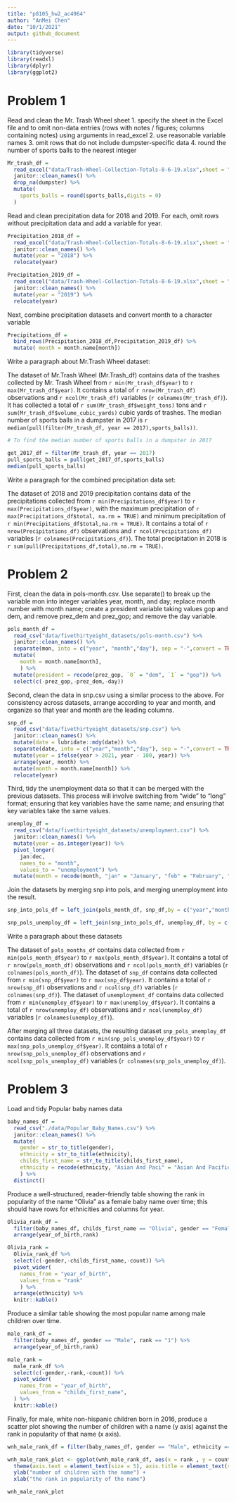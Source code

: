 ```yaml
---
title: "p8105_hw2_ac4964"
author: "AnMei Chen"
date: "10/1/2021"
output: github_document
---
```


```r
library(tidyverse)
library(readxl)
library(dplyr)
library(ggplot2)

```

# Problem 1

Read and clean the Mr. Trash Wheel sheet
1. specify the sheet in the Excel file and to omit non-data entries (rows with notes / figures; columns containing notes) using arguments in read_excel
2. use reasonable variable names
3. omit rows that do not include dumpster-specific data
4. round the number of sports balls to the nearest integer

```r
Mr_trash_df = 
  read_excel("data/Trash-Wheel-Collection-Totals-8-6-19.xlsx",sheet = "Mr. Trash Wheel", range = "A2:N406") %>% 
  janitor::clean_names() %>% 
  drop_na(dumpster) %>% 
  mutate(
    sports_balls = round(sports_balls,digits = 0)
  )

```


Read and clean precipitation data for 2018 and 2019. For each, omit rows without precipitation data and add a variable for year. 

```r
Precipitation_2018_df = 
  read_excel("data/Trash-Wheel-Collection-Totals-8-6-19.xlsx",sheet = "2018 Precipitation", range = "A2:B14") %>% 
  janitor::clean_names() %>% 
  mutate(year = "2018") %>% 
  relocate(year)

Precipitation_2019_df = 
  read_excel("data/Trash-Wheel-Collection-Totals-8-6-19.xlsx",sheet = "2019 Precipitation", range = "A2:B14") %>% 
  janitor::clean_names() %>% 
  mutate(year = "2019") %>% 
  relocate(year)
```


Next, combine precipitation datasets and convert month to a character variable 

```r
Precipitations_df = 
  bind_rows(Precipitation_2018_df,Precipitation_2019_df) %>% 
  mutate( month = month.name[month])
```



Write a paragraph about Mr.Trash Wheel dataset:


The dataset of Mr.Trash Wheel (Mr.Trash_df) contains data of the trashes collected by Mr. Trash Wheel from `r min(Mr_trash_df$year)` to `r max(Mr_trash_df$year)`. It contains a total of `r nrow(Mr_trash_df)` observations and `r ncol(Mr_trash_df)` variables (`r colnames(Mr_trash_df)`). It has collected a total of `r sum(Mr_trash_df$weight_tons)` tons and `r sum(Mr_trash_df$volume_cubic_yards)` cubic yards of trashes. The median number of sports balls in a dumpster in 2017 is `r median(pull(filter(Mr_trash_df, year == 2017),sports_balls))`.

```r
# To find the median number of sports balls in a dumpster in 2017

get_2017_df = filter(Mr_trash_df, year == 2017)
pull_sports_balls = pull(get_2017_df,sports_balls)
median(pull_sports_balls)
```

Write a paragraph for the combined precipitation data set:

The dataset of 2018 and 2019 precipitation contains data of the precipitations collected from `r min(Precipitations_df$year)` to `r max(Precipitations_df$year)`, with the maximum precipitation of `r max(Precipitations_df$total, na.rm = TRUE)` and minimum precipitation of `r min(Precipitations_df$total,na.rm = TRUE)`. It contains a total of `r nrow(Precipitations_df)` observations and `r ncol(Precipitations_df)` variables (`r colnames(Precipitations_df)`). The total precipitation in 2018 is `r sum(pull(Precipitations_df,total),na.rm = TRUE)`.



# Problem 2

First, clean the data in pols-month.csv. Use separate() to break up the variable mon into integer variables year, month, and day; replace month number with month name; create a president variable taking values gop and dem, and remove prez_dem and prez_gop; and remove the day variable.

```r
pols_month_df = 
  read_csv("data/fivethirtyeight_datasets/pols-month.csv") %>% 
  janitor::clean_names() %>% 
  separate(mon, into = c("year", "month","day"), sep = "-",convert = TRUE) %>% 
  mutate( 
    month = month.name[month],
    ) %>% 
  mutate(president = recode(prez_gop, `0` = "dem", `1` = "gop")) %>% 
  select(c(-prez_gop,-prez_dem,-day))
```


Second, clean the data in snp.csv using a similar process to the above. For consistency across datasets, arrange according to year and month, and organize so that year and month are the leading columns.

```r
snp_df = 
  read_csv("data/fivethirtyeight_datasets/snp.csv") %>% 
  janitor::clean_names() %>% 
  mutate(date = lubridate::mdy(date)) %>% 
  separate(date, into = c("year","month","day"), sep = "-",convert = TRUE) %>% 
  mutate(year = ifelse(year > 2021, year - 100, year)) %>% 
  arrange(year, month) %>%
  mutate(month = month.name[month]) %>% 
  relocate(year)  

```


Third, tidy the unemployment data so that it can be merged with the previous datasets. This process will involve switching from “wide” to “long” format; ensuring that key variables have the same name; and ensuring that key variables take the same values.

```r
unemploy_df = 
  read_csv("data/fivethirtyeight_datasets/unemployment.csv") %>% 
  janitor::clean_names() %>%
  mutate(year = as.integer(year)) %>% 
  pivot_longer(
    jan:dec,
    names_to = "month",
    values_to = "unemployment") %>% 
  mutate(month = recode(month, "jan" = "January", "feb" = "February", "mar" = "March", "apr" = "April", "may" = "May", "jun" = "June", "jul" = "July", "aug" = "August", "sep" = "September", "oct" = "October", "nov" = "November", "dec" = "December"))


```


Join the datasets by merging snp into pols, and merging unemployment into the result.

```r
snp_into_pols_df = left_join(pols_month_df, snp_df,by = c("year","month")) 

snp_pols_unemploy_df = left_join(snp_into_pols_df, unemploy_df, by = c("year","month"))

```

Write a paragraph about these datasets

The dataset of `pols_months_df` contains data collected from `r min(pols_month_df$year)` to `r max(pols_month_df$year)`. It contains a total of `r nrow(pols_month_df)` observations and `r ncol(pols_month_df)` variables (`r colnames(pols_month_df)`). The dataset of `snp_df` contains data collected from `r min(snp_df$year)` to `r max(snp_df$year)`. It contains a total of `r nrow(snp_df)` observations and `r ncol(snp_df)` variables (`r colnames(snp_df)`). The dataset of `unemployment_df` contains data collected from `r min(unemploy_df$year)` to `r max(unemploy_df$year)`. It contains a total of `r nrow(unemploy_df)` observations and `r ncol(unemploy_df)` variables (`r colnames(unemploy_df)`). 

After merging all three datasets, the resulting dataset `snp_pols_unemploy_df` contains data collected from `r min(snp_pols_unemploy_df$year)` to `r max(snp_pols_unemploy_df$year)`. It contains a total of `r nrow(snp_pols_unemploy_df)` observations and `r ncol(snp_pols_unemploy_df)` variables (`r colnames(snp_pols_unemploy_df)`). 


# Problem 3

Load and tidy Popular baby names data

```r
baby_names_df =
  read_csv("./data/Popular_Baby_Names.csv") %>% 
  janitor::clean_names() %>% 
  mutate(
    gender = str_to_title(gender),
    ethnicity = str_to_title(ethnicity),
    childs_first_name = str_to_title(childs_first_name),
    ethnicity = recode(ethnicity, "Asian And Paci" = "Asian And Pacific Islander", "Black Non Hisp" = "Black Non Hispanic", "White Non Hisp" = "White Non Hispanic")
    ) %>% 
  distinct()
```

Produce a well-structured, reader-friendly table showing the rank in popularity of the name “Olivia” as a female baby name over time; this should have rows for ethnicities and columns for year.

```r
Olivia_rank_df = 
  filter(baby_names_df, childs_first_name == "Olivia", gender == "Female") %>% 
  arrange(year_of_birth,rank)

Olivia_rank = 
  Olivia_rank_df %>% 
  select(c(-gender,-childs_first_name,-count)) %>% 
  pivot_wider(
    names_from = "year_of_birth",
    values_from = "rank"
    ) %>% 
  arrange(ethnicity) %>% 
  knitr::kable() 

```


Produce a similar table showing the most popular name among male children over time.

```r
male_rank_df = 
  filter(baby_names_df, gender == "Male", rank == "1") %>%
  arrange(year_of_birth,rank)

male_rank = 
  male_rank_df %>% 
  select(c(-gender,-rank,-count)) %>% 
  pivot_wider(
    names_from = "year_of_birth",
    values_from = "childs_first_name",
  ) %>% 
  knitr::kable() 
```


Finally, for male, white non-hispanic children born in 2016, produce a scatter plot showing the number of children with a name (y axis) against the rank in popularity of that name (x axis).


```r

wnh_male_rank_df = filter(baby_names_df, gender == "Male", ethnicity == "White Non Hispanic", year_of_birth == "2016") 

wnh_male_rank_plot <- ggplot(wnh_male_rank_df, aes(x = rank , y = count)) + geom_point(size = 0.5) + 
  theme(axis.text = element_text(size = 5), axis.title = element_text(size = 6,face = "bold")) +
  ylab("number of children with the name") + 
  xlab("the rank in popularity of the name")

wnh_male_rank_plot

```


